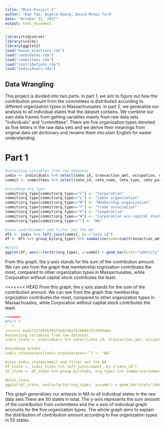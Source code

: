 ```yaml
---
title: "Mini-Project 2"
author: "Ran Tao, Angela Huang, David Munoz Tord"
date: "October 31, 2017"
output: html_document
---
```

```r
library(tidyverse)
library(scales)
library(ggplot2)
load("house_elections.rda")
load("candidates.rda")
load("committees.rda")
load("contributions.rda")
load("individuals.rda")
```
## Data Wrangling
This project is divided into two parts. In part 1, we aim to figure out how the contribution amount from the committees  is distributed according to different organization types in Massachussates. In part 2, we generalize our analysis to all individual states that the dataset contains. We combine our own data frames from getting variables mainly from raw data sets "individuals" and "committees". There are five organization types denoted as five letters in the raw data sets and we derive their meanings from original data set dictionary and rename them into plain English for easier understanding. 


# Part 1
```r
#selecting variables from raw datasets
indiv <- individuals %>% select(cmte_id, transaction_amt, occupation, employer, state) %>% filter(state=="MA")
commit <- committees %>% select(cmte_id, cmte_name, cmte_type, cmte_party_affiliation, org_type)

#recoding org_type
commit$org_type[commit$org_type=="C"] <- "Corporation"
commit$org_type[commit$org_type=="L"] <- "Labor organization"
commit$org_type[commit$org_type=="M"] <- "Membership organization"
commit$org_type[commit$org_type=="T"] <- "Trade association"
commit$org_type[commit$org_type=="V"] <- "Cooperative"
commit$org_type[commit$org_type=="W"] <- "Corporation w/o capital stock"
commit$org_type[commit$org_type==""] <- "NA"

#join indiv$commit and filter out the NA
df1 <- indiv %>% left_join(commit, by ="cmte_id")
df <- df1 %>% group_by(org_type) %>% summarise(summ=sum(transaction_amt)) %>% filter(org_type %in% c("Corporation", "Labor organization", "Membership organization", "Trade association", "Cooperative", "Corporation w/o capital stock"))

#plot1
ggplot(df, aes(x=factor(org_type), y=summ)) + geom_bar(stat="identity", aes(fill=factor(org_type))) + theme(axis.text.x=element_text(angle=90, hjust=1))+labs(x="Org Type", y="Sum Amount")+scale_y_continuous(breaks=c(0,1000000,2000000,2700000), label=c("0","1000000","2000000","2700000"))
```

From this graph, the y-axis stands for the sum of the contribution amount. We can see from the graph that membership orgnization contributes the most, compared to other organization types in Massachusates, while Corporation without capital stock contributes the least. 

<<<<<<< HEAD
From this graph, the y axis stands for the sum of the contribution amount. We can see from the graph that membership orgnization contributes the most, compared to other organization types in Massachusates, while Corporation without capital stock contributes the least. 


```r
=======
#Part 2
```r
>>>>>>> ead17227d93bf93f2e0338a7616b051fc2e99a6a
#selecting variables from raw datasets
indiv_state <- individuals %>% select(cmte_id, transaction_amt, occupation, employer, state)

#recoding $state
indiv_state$state[indiv_state$state==""] <- "NA"

#join indiv_state&commit and filter out the NA
df_state <- indiv_state %>% left_join(commit, by ="cmte_id")
df_state <- df_state %>% group_by(state, org_type) %>% summarise(summ=sum(transaction_amt)) %>% filter(org_type != "NA", state %in% c("AL","AK","AZ","AR","CA","CO","CT","DE","FL","GA","HI","ID","IL","IN","IA","KS","KY","LA","ME","MD","MA","MI","MN","MS","MO","MT","NE","NV","NH","NJ","NM","NY","NC","ND","OH","OK","OR","PA","RI","SC","SD","TN","TX","UT","VT","VA","WA","WV","WI","WY"))

#plot_state
ggplot(df_state, aes(x=factor(org_type), y=summ)) + geom_bar(stat="identity", position = position_dodge(), aes(fill=factor(org_type))) + theme(axis.text.x=element_text(angle=90, hjust=1), axis.title=element_text(size=15,face="bold"))+labs(x="Org Type", y="Sum Amount", size =5) + scale_y_continuous(breaks=c(0,1000000,3000000,5000000,7000000,9000000,11000000), label=c("0","1000000","3000000","5000000","7000000","9000000","11000000")) + facet_wrap(~state) 


```

This graph generalizes our anlaysis in MA to all individual states in the raw data sets.There are 50 states in total. The y-axis represents the sum amount of the contribution from committees and the x-axis of individual graph accounts for the five organization types. The whole graph aims to explain the distribution of contribution amount according to five organization types in 50 states. 

